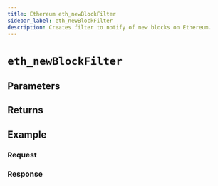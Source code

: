```yaml
---
title: Ethereum eth_newBlockFilter
sidebar_label: eth_newBlockFilter
description: Creates filter to notify of new blocks on Ethereum.
---
```




# `eth_newBlockFilter`

<Description />

## Parameters


<Params />

## Returns


<Returns />

## Example


<Example />

### Request


<Request />

### Response


<Response />
